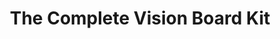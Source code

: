 ---
title: "The Complete Vision Board Kit"
subtitle: ""
creator: "John Assaraf"
categories: ["vhs-right"]
featuredImage: "../src/assets/images/item/vhs-right/DSC02858.png"
views: ["../src/assets/images/item/vhs-right/DSC02858.png"]
audio:
    - "/audio/box4/tanya-nana4.mp3"
nextItem: ["framedprayer"]
---